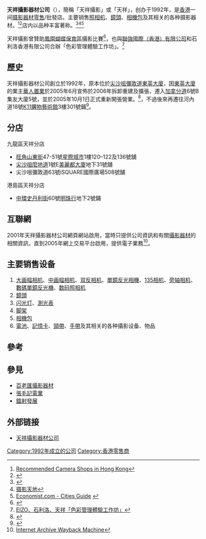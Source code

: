 {{citation style|time=2019-02-10T04:37:16+00:00}}
{{citecheck|time=2019-02-10T04:37:16+00:00}}
{{Infobox Company 
| company_name = 天祥攝影器材公司<br>{{lang|en|'''Tin Cheung Camera Company'''}}
| company_logo = [[File:TIN_CHEUNG_LOGO(.jpg|200px]]
| company_type = 
| foundation = 1992年
| location = {{HK}}
| key_people = 李嘉祥
| industry = [[摄影器材|摄影器材]][[零售|零售]]
| products = 
| revenue = 1百萬美元 - 2.5百萬美元<ref>[http://www.alibaba.com/company/11095248.html Tin Chueng Camera Company - Hong Kong - Trading Company]{{Dead link|date=2018年10月 |bot=InternetArchiveBot |fix-attempted=yes }}{{en}}</ref>
| net_income = 
| num_employees = 51-100
| homepage = [http://www.tincheungcamera.com.hk www.tincheungcamera.com.hk]
| footnotes =
}}
'''天祥攝影器材公司'''（{{lang|en|Tin Cheung Camera Company}}），簡稱「天祥攝影」或「天祥」，创办于1992年，是[[香港|香港]]一间[[摄影器材|摄影器材]][[零售|零售]]/批發店。主要销售[[照相机|照相机]]、[[鏡頭|鏡頭]]、[[相機包|相機包]]及其相关的各种摄影器材。<ref>[http://www.bestreflex.net/recommended-camera-shops-in-hong-kong/review/ Recommended Camera Shops in Hong Kong]{{Dead link|date=2018年10月 |bot=InternetArchiveBot |fix-attempted=yes }}{{en}}</ref><ref>{{Cite web |url=http://www.51766.com/www/detailhtml/1100191778.html |title=精明首选 尖沙咀淘数码家电--51766.com |access-date=2008-03-04 |archive-url=https://web.archive.org/web/20080724071650/http://www.51766.com/www/detailhtml/1100191778.html |archive-date=2008-07-24 |dead-url=yes }}</ref>店内以品种丰富著称。<ref name="香港尖沙咀相机店">{{Cite web |url=http://www.air160.com/hk_trips.asp?ID=2137 |title=香港尖沙咀相机店 |access-date=2008-03-04 |archive-url=https://web.archive.org/web/20151107091640/http://www.air160.com/hk_trips.asp?ID=2137 |archive-date=2015-11-07 |dead-url=yes }}</ref><ref>[http://www.hdfj.com.cn/sytd/show.asp?id=28850&tid=48 摄影天地]{{Dead link|date=2018年10月 |bot=InternetArchiveBot |fix-attempted=yes }}</ref><ref>[http://www.economist.com/cities/findStory.cfm?city_id=HK&folder=Shopping Economist.com - Cities Guide] {{Wayback|url=http://www.economist.com/cities/findStory.cfm?city_id=HK&folder=Shopping |date=20080517203147 }}{{en}}</ref>

天祥攝影曾贊助[[鳳園蝴蝶保育區|鳳園蝴蝶保育區]]攝影比賽<ref>{{Cite web |url=http://www.fungyuen.org/butteryfly_race_2007/sponsor.html |title=第三屆「香港觀蝶大賽2007暨蝴蝶攝影比賽」主辦、協辦、贊助及支持機構名單 |access-date=2008-03-06 |archive-url=https://web.archive.org/web/20080120092534/http://www.fungyuen.org/butteryfly_race_2007/sponsor.html |archive-date=2008-01-20 |dead-url=yes }}</ref>，也與[[聯強國際|聯強國際（香港）有限公司]]和石利洛香港有限公司合辦「色彩管理體驗工作坊」。<ref>[http://www.hkgolden.com/articles/article.asp?id=1974 EIZO、石利洛、天祥「色彩管理體驗工作坊」]{{Dead link|date=2018年10月 |bot=InternetArchiveBot |fix-attempted=yes }}</ref>

== 歷史 ==
天祥攝影器材公司創立於1992年，原本位於[[尖沙咀|尖沙咀]][[彌敦道|彌敦道]][[東英大廈|東英大廈]]，因[[東英大廈|東英大廈]]的業主[[華人置業|華人置業]]於2005年6月宣佈於2006年拆卸重建及擴張，遷入[[加拿分道|加拿分道]]6號B集友大廈5號，並於2005年10月1日正式重新開張營業。<ref>{{Cite web |url=http://www.avbuzz.com/photo-model/200509/tin-cheung/index2.htm |title=天祥攝影器材公司新址 |accessdate=2008-03-04 |archive-date=2008-03-21 |archive-url=https://web.archive.org/web/20080321134755/http://www.avbuzz.com/photo-model/200509/tin-cheung/index2.htm |dead-url=no }}</ref>，不過後來再遷往河內道18號[[K11_(香港)|K11購物藝術館]]3樓301號鋪<ref>{{Cite web |url=http://hk.k11.com/tc/Shopping/Floor-Plan.aspx?ShopID=1377 |title=店鋪位置 |accessdate=2014-11-19 |archive-date=2014-11-29 |archive-url=https://web.archive.org/web/20141129060936/http://hk.k11.com/tc/Shopping/Floor-Plan.aspx?ShopID=1377 |dead-url=yes }}</ref>。

== 分店 ==
九龍區天祥分店
* [[旺角|旺角]][[山東街|山東街]]47-51號[[星際城市|星際城市]]1樓120–122及136號舖
* [[尖沙咀|尖沙咀]][[麼地道|麼地道]]1號E[[美麗都大廈|美麗都大廈]]地下31號舖
* 尖沙咀彌敦道63號iSQUARE國際廣場508號舖

港島區天祥分店
* [[中環|中環]][[史丹利街|史丹利街]]60號[[明珠行|明珠行]]地下2號鋪

==互聯網==
2001年天祥攝影器材公司網頁網站啟用，當時只提供公司資訊和有關[[攝影器材|攝影器材]]的相關資訊，直到2005年網上交易平台啟用，提供電子業務<ref>[http://web.archive.org/web/*/http://tincheungcamera.com.hk Internet Archive Wayback Machine]{{en}}</ref>。

== 主要销售设备 ==
#[[大画幅相机|大画幅相机]]、[[中画幅|中画幅相机]]、[[双反相机|双反相机]]、[[單鏡反光相機|單鏡反光相機]]、[[135底片|135相机]]、[[旁轴相机|旁轴相机]]、[[數碼單鏡反光機|數碼單鏡反光機]]、[[数码照相机|数码照相机]]
#[[鏡頭|鏡頭]]
#[[闪光灯|闪光灯]]、[[測光表|測光表]]
#[[脚架|脚架]]
#[[相機包|相機包]]
#[[電池|電池]]、[[記憶卡|記憶卡]]、[[頸帶|頸帶]]、[[手帶|手帶]]及其相关的各种攝影设备、物品

==參考==
{{reflist}}

==參見==
*[[百老匯攝影器材|百老匯攝影器材]]
*[[張毛記電業|張毛記電業]]
*[[鐳射發展|鐳射發展]]

==外部链接==
*[http://www.tincheungcamera.com.hk/ 天祥攝影器材公司]{{Wayback|url=http://www.tincheungcamera.com.hk/ |date=20080217015341 }}

[[Category:1992年成立的公司|Category:1992年成立的公司]]
[[Category:香港零售商|Category:香港零售商]]